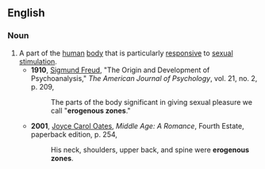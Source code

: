 ==English==

===Noun===
{{en-noun|sg=[[erogenous]] [[zone]]}}

# A part of the [[human]] [[body]] that is particularly [[responsive]] to [[sexual]] [[stimulation]].
#*'''1910''', [[w:Sigmund_Freud|Sigmund Freud]], "The Origin and Development of Psychoanalysis," ''The American Journal of Psychology'', vol. 21, no. 2, p. 209,
#*:The parts of the body significant in giving sexual pleasure we call "'''erogenous zones'''."
#*'''2001''', [[w:Joyce Carol Oates|Joyce Carol Oates]], ''Middle Age: A Romance'', Fourth Estate, paperback edition, p. 254,
#*:His neck, shoulders, upper back, and spine were '''erogenous zones'''.